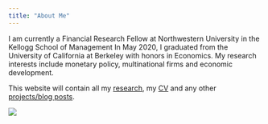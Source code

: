 ```yaml
---
title: "About Me"
---
```


I am currently a Financial Research Fellow at Northwestern University in the Kellogg School of Management In May 2020, I graduated from the University of California at Berkeley with honors in Economics. My research interests include monetary policy, multinational firms and economic development.

This website will contain all my [research](https://noahforougi.github.io/noahforougi/research.html), my [CV](https://noahforougi.github.io/noahforougi/cv.html) and any other [projects/blog posts](https://noahforougi.github.io/noahforougi/blog.html). 

<img style="float: left;" src="profile.jpg"> 
